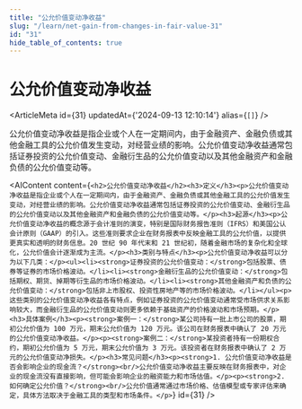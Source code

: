 ```yaml
---
title: "公允价值变动净收益"
slug: "/learn/net-gain-from-changes-in-fair-value-31"
id: "31"
hide_table_of_contents: true
---
```



# 公允价值变动净收益

<ArticleMeta id={31} updatedAt={'2024-09-13 12:10:14'} alias={`[]`} />
<div className='border-solid border-b border-t-0 my-4 border-[var(--ifm-color-gray-300)]' />

公允价值变动净收益是指企业或个人在一定期间内，由于金融资产、金融负债或其他金融工具的公允价值发生变动，对经营业绩的影响。公允价值变动净收益通常包括证券投资的公允价值变动、金融衍生品的公允价值变动以及其他金融资产和金融负债的公允价值变动等。

<AIContent content={`<h2>公允价值变动净收益</h2><h3>定义</h3><p>公允价值变动净收益是指企业或个人在一定期间内，由于金融资产、金融负债或其他金融工具的公允价值发生变动，对经营业绩的影响。公允价值变动净收益通常包括证券投资的公允价值变动、金融衍生品的公允价值变动以及其他金融资产和金融负债的公允价值变动等。</p><h3>起源</h3><p>公允价值变动净收益的概念源于会计准则的演变，特别是国际财务报告准则（IFRS）和美国公认会计原则（GAAP）的引入。这些准则要求企业在财务报表中反映金融工具的公允价值，以提供更真实和透明的财务信息。20 世纪 90 年代末和 21 世纪初，随着金融市场的复杂化和全球化，公允价值会计逐渐成为主流。</p><h3>类别与特点</h3><p>公允价值变动净收益可以分为以下几类：</p><ul><li><strong>证券投资的公允价值变动：</strong>包括股票、债券等证券的市场价格波动。</li><li><strong>金融衍生品的公允价值变动：</strong>包括期权、期货、掉期等衍生品的市场价格波动。</li><li><strong>其他金融资产和负债的公允价值变动：</strong>包括非上市股权、投资性房地产等的市场价格波动。</li></ul><p>这些类别的公允价值变动净收益各有特点，例如证券投资的公允价值变动通常受市场供求关系影响较大，而金融衍生品的公允价值变动则更多依赖于基础资产的价格波动和市场预期。</p><h3>具体案例</h3><p><strong>案例一：</strong>某公司持有一批上市公司的股票，期初公允价值为 100 万元，期末公允价值为 120 万元。该公司在财务报表中确认了 20 万元的公允价值变动净收益。</p><p><strong>案例二：</strong>某投资者持有一份期权合约，期初公允价值为 5 万元，期末公允价值为 3 万元。该投资者在财务报表中确认了 2 万元的公允价值变动净损失。</p><h3>常见问题</h3><p><strong>1. 公允价值变动净收益是否会影响企业的现金流？</strong><br/>公允价值变动净收益主要反映在财务报表中，对企业的现金流没有直接影响，但可能会影响企业的融资能力和市场估值。</p><p><strong>2. 如何确定公允价值？</strong><br/>公允价值通常通过市场价格、估值模型或专家评估来确定，具体方法取决于金融工具的类型和市场条件。</p>`} id={31} />
